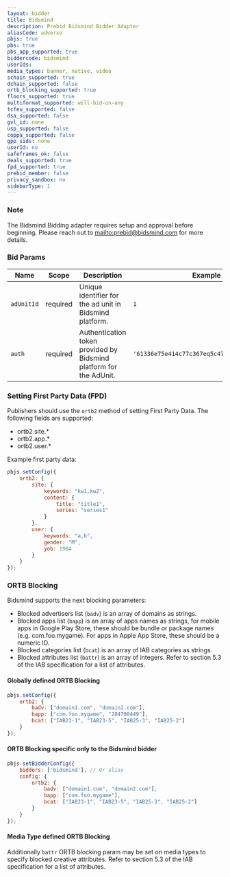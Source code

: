 ```yaml
---
layout: bidder
title: Bidsmind
description: Prebid Bidsmind Bidder Adapter
aliasCode: adverxo
pbjs: true
pbs: true
pbs_app_supported: true
biddercode: bidsmind
userIds:
media_types: banner, native, video
schain_supported: true
dchain_supported: false
ortb_blocking_supported: true
floors_supported: true
multiformat_supported: will-bid-on-any
tcfeu_supported: false
dsa_supported: false
gvl_id: none
usp_supported: false
coppa_supported: false
gpp_sids: none
userId: no
safeframes_ok: false
deals_supported: true
fpd_supported: true
prebid_member: false
privacy_sandbox: no
sidebarType: 1
---
```


### Note

The Bidsmind Bidding adapter requires setup and approval before beginning. Please reach out to [mailto:prebid@bidsmind.com](prebid@bidsmind.com) for
more details.

### Bid Params


| Name | Scope | Description | Example | Type |
|----------|----------|-----------------------|---------------------------|----------|
| `adUnitId`   | required | Unique identifier for the ad unit in Bidsmind platform. | `1` | `integer` |
| `auth`       | required | Authentication token provided by Bidsmind platform for the AdUnit. | `'61336e75e414c77c367eq5c47c2599ce80a8032b'` | `string` |

### Setting First Party Data (FPD)

Publishers should use the `ortb2` method of setting First Party Data. The following fields are supported:

- ortb2.site.\*
- ortb2.app.\*
- ortb2.user.\*

Example first party data:

```javascript
pbjs.setConfig({
    ortb2: {
        site: {
            keywords: "kw1,kw2",
            content: {
                title: "title1",
                series: "series1"
            }
        },
        user: {
            keywords: "a,b",
            gender: "M",
            yob: 1984
        }
    }
});
```

### ORTB Blocking

Bidsmind supports the next blocking parameters:

- Blocked advertisers list (`badv`) is an array of domains as strings.
- Blocked apps list (`bapp`) is an array of apps names as strings, for mobile apps in Google Play Store, these should be
  bundle or package names (e.g. com.foo.mygame). For apps in Apple App Store, these should be a numeric ID.
- Blocked categories list (`bcat`) is an array of IAB categories as strings.
- Blocked attributes list (`battr`) is an array of integers. Refer to section 5.3 of the IAB specification for a list of
  attributes.

#### Globally defined ORTB Blocking

```javascript
pbjs.setConfig({
    ortb2: {
        badv: ["domain1.com", "domain2.com"],
        bapp: ["com.foo.mygame", "284708449"],
        bcat: ["IAB23-1", "IAB23-5", "IAB25-3", "IAB25-2"]
    }
});
```

#### ORTB Blocking specific only to the Bidsmind bidder

```javascript
pbjs.setBidderConfig({
    bidders: ['bidsmind'], // Or alias
    config: {
        ortb2: {
            badv: ["domain1.com", "domain2.com"],
            bapp: ["com.foo.mygame"],
            bcat: ["IAB23-1", "IAB23-5", "IAB25-3", "IAB25-2"]
        }
    }
});
```

#### Media Type defined ORTB Blocking

Additionally `battr` ORTB blocking param may be set on media types to specify blocked creative
attributes. Refer to section 5.3 of the IAB specification for a list of attributes.
